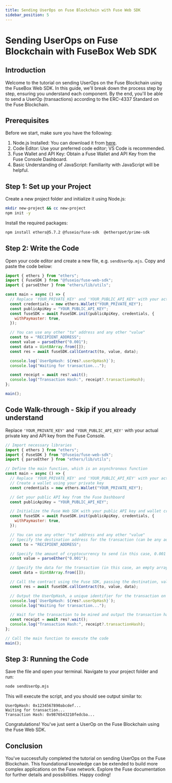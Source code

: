 ```yaml
---
title: Sending UserOps on Fuse Blockchain with Fuse Web SDK
sidebar_position: 5
---
```


# Sending UserOps on Fuse Blockchain with FuseBox Web SDK

## Introduction

Welcome to the tutorial on sending UserOps on the Fuse Blockchain using the FuseBox Web SDK. In this guide, we'll break down the process step by step, ensuring you understand each component. By the end, you'll be able to send a UserOp (transactions) according to the ERC-4337 Standard on the Fuse Blockchain.

## Prerequisites

Before we start, make sure you have the following:

1. Node.js Installed: You can download it from [here](https://nodejs.org/).
2. Code Editor: Use your preferred code editor; VS Code is recommended.
3. Fuse Wallet and API Key: Obtain a Fuse Wallet and API Key from the Fuse Console Dashboard.
4. Basic Understanding of JavaScript: Familiarity with JavaScript will be helpful.

## Step 1: Set up your Project

Create a new project folder and initialize it using Node.js:

```bash
mkdir new-project && cc new-project
npm init -y
```

Install the required packages:

```bash
npm install ethers@5.7.2 @fuseio/fuse-sdk  @etherspot/prime-sdk
```

## Step 2: Write the Code

Open your code editor and create a new file, e.g. `sendUserOp.mjs`. Copy and paste the code below:

```javascript
import { ethers } from "ethers";
import { FuseSDK } from "@fuseio/fuse-web-sdk";
import { parseEther } from "ethers/lib/utils";

const main = async () => {
  // Replace 'YOUR_PRIVATE_KEY' and 'YOUR_PUBLIC_API_KEY' with your actual private key and API key
  const credentials = new ethers.Wallet("YOUR_PRIVATE_KEY");
  const publicApiKey = "YOUR_PUBLIC_API_KEY";
  const fuseSDK = await FuseSDK.init(publicApiKey, credentials, {
    withPaymaster: true,
  });

  // You can use any other "to" address and any other "value"
  const to = "RECIPIENT_ADDRESS";
  const value = parseEther("0.001");
  const data = Uint8Array.from([]);
  const res = await fuseSDK.callContract(to, value, data);

  console.log(`UserOpHash: ${res?.userOpHash}`);
  console.log("Waiting for transaction...");

  const receipt = await res?.wait();
  console.log("Transaction Hash:", receipt?.transactionHash);
};

main();
```

## Code Walk-through - Skip if you already understand

Replace `'YOUR_PRIVATE_KEY'` and `'YOUR_PUBLIC_API_KEY'` with your actual private key and API key from the Fuse Console.

```javascript
// Import necessary libraries
import { ethers } from "ethers";
import { FuseSDK } from "@fuseio/fuse-web-sdk";
import { parseEther } from "ethers/lib/utils";

// Define the main function, which is an asynchronous function
const main = async () => {
  // Replace 'YOUR_PRIVATE_KEY' and 'YOUR_PUBLIC_API_KEY' with your actual private key and API key
  // Create a wallet using your private key
  const credentials = new ethers.Wallet("YOUR_PRIVATE_KEY");

  // Get your public API key from the Fuse Dashboard
  const publicApiKey = "YOUR_PUBLIC_API_KEY";

  // Initialize the Fuse Web SDK with your public API key and wallet credentials
  const fuseSDK = await FuseSDK.init(publicApiKey, credentials, {
    withPaymaster: true,
  });

  // You can use any other "to" address and any other "value"
  // Specify the destination address for the transaction (can be any address, even an empty one)
  const to = "RECIPIENT_ADDRESS";

  // Specify the amount of cryptocurrency to send (in this case, 0.001 Ether)
  const value = parseEther("0.001");

  // Specify the data for the transaction (in this case, an empty array)
  const data = Uint8Array.from([]);

  // Call the contract using the Fuse SDK, passing the destination, value, and data
  const res = await fuseSDK.callContract(to, value, data);

  // Output the UserOpHash, a unique identifier for the transaction on the Fuse network
  console.log(`UserOpHash: ${res?.userOpHash}`);
  console.log("Waiting for transaction...");

  // Wait for the transaction to be mined and output the transaction hash
  const receipt = await res?.wait();
  console.log("Transaction Hash:", receipt?.transactionHash);
};

// Call the main function to execute the code
main();
```

## Step 3: Running the Code

Save the file and open your terminal. Navigate to your project folder and run:

```bash
node sendUserOp.mjs
```

This will execute the script, and you should see output similar to:

```
UserOpHash: 0x1234567890abcdef...
Waiting for transaction...
Transaction Hash: 0x9876543210fedcba...
```

Congratulations! You've just sent a UserOp on the Fuse Blockchain using the Fuse Web SDK.

## Conclusion

You've successfully completed the tutorial on sending UserOps on the Fuse Blockchain. This foundational knowledge can be extended to build more complex applications on the Fuse network. Explore the Fuse documentation for further details and possibilities. Happy coding!
